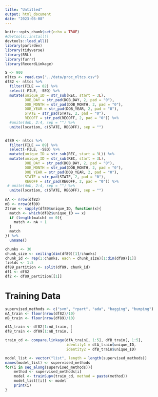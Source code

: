 ```yaml
---
title: "Untitled"
output: html_document
date: "2023-03-08"
---
```


```r
knitr::opts_chunk$set(echo = TRUE)
#devtools::install()
devtools::load_all()
library(parlrdev)
library(tidyverse)
library(BRL)
library(furrr)
library(RecordLinkage)
```

```r
S <- 900
nltcs <- read.csv("../data/proc_nltcs.csv")
df82 <- nltcs %>% 
  filter(FILE == 82) %>% 
  select(-FILE, -SEQ) %>% 
  mutate(unique_ID = str_sub(REC, start = 3L),
         DOB_DAY = str_pad(DOB_DAY, 2, pad = "0"), 
         DOB_MONTH = str_pad(DOB_MONTH, 2, pad = "0"), 
         DOB_YEAR = str_pad(DOB_YEAR, 2, pad = "0"),
         STATE = str_pad(STATE, 2, pad = "0"),
         REGOFF = str_pad(REGOFF, 2, pad = "0")) %>% 
  #unite(dob, 2:4, sep = "") %>% 
  unite(location, c(STATE, REGOFF), sep = "")
  

df89 <- nltcs %>% 
  filter(FILE == 89) %>% 
  select(-FILE, -SEQ) %>% 
  mutate(unique_ID = str_sub(REC, start = 3L)) %>% 
  mutate(unique_ID = str_sub(REC, start = 3L),
         DOB_DAY = str_pad(DOB_DAY, 2, pad = "0"), 
         DOB_MONTH = str_pad(DOB_MONTH, 2, pad = "0"), 
         DOB_YEAR = str_pad(DOB_YEAR, 2, pad = "0"),
         STATE = str_pad(STATE, 2, pad = "0"),
         REGOFF = str_pad(REGOFF, 2, pad = "0")) %>% 
 # unite(dob, 2:4, sep = "") %>% 
  unite(location, c(STATE, REGOFF), sep = "")
  
nA <- nrow(df82)
nB <- nrow(df89)
Ztrue <- sapply(df89$unique_ID, function(x){
  match <- which(df82$unique_ID == x)
  if (length(match) == 0){
    match <- nA + 1
  }
  match
}) %>% 
  unname()

chunks <- 30
chunk_size <- ceiling(dim(df89)[1]/chunks)
chunk_id <- rep(1:chunks, each = chunk_size)[1:dim(df89)[1]]
fields <- 1:5
df89_partition <- split(df89, chunk_id)
df1 <- df82
df2 <- df89_partition[[1]]
```

# Training Data

```r
supervised_methods <- c("svm", "rpart", "ada", "bagging", "bumping")
nA_train <- floor(nrow(df82)/10)
nB_train <- floor(nrow(df89)/10)

dfA_train <- df82[1:nA_train, ]
dfB_train <- df89[1:nB_train, ]

train_cd <- compare.linkage(dfA_train[, 1:5], dfB_train[, 1:5], 
                            identity1 = dfA_train$unique_ID, 
                            identity2 = dfB_train$unique_ID)

model_list <- vector("list", length = length(supervised_methods))
names(model_list) <- supervised_methods
for(i in seq_along(supervised_methods)){
    method <- supervised_methods[i]
    model <- trainSupv(train_cd, method = paste(method))
    model_list[[i]] <- model
    print(i)
}


```

